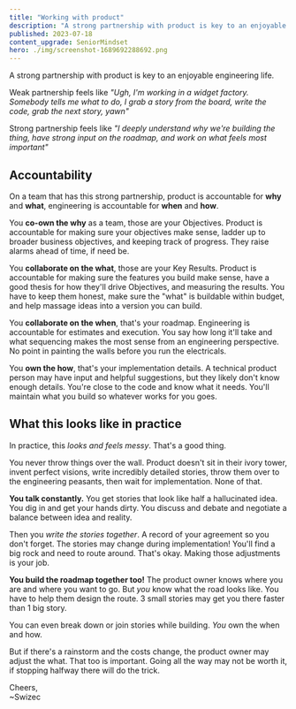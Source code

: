 ```yaml
---
title: "Working with product"
description: "A strong partnership with product is key to an enjoyable engineering life"
published: 2023-07-18
content_upgrade: SeniorMindset
hero: ./img/screenshot-1689692288692.png
---
```


A strong partnership with product is key to an enjoyable engineering life.

Weak partnership feels like _"Ugh, I'm working in a widget factory. Somebody tells me what to do, I grab a story from the board, write the code, grab the next story, yawn"_

Strong partnership feels like _"I deeply understand why we're building the thing, have strong input on the roadmap, and work on what feels most important"_

## Accountability

On a team that has this strong partnership, product is accountable for **why** and **what**, engineering is accountable for **when** and **how**.

You **co-own the why** as a team, those are your Objectives. Product is accountable for making sure your objectives make sense, ladder up to broader business objectives, and keeping track of progress. They raise alarms ahead of time, if need be.

You **collaborate on the what**, those are your Key Results. Product is accountable for making sure the features you build make sense, have a good thesis for how they'll drive Objectives, and measuring the results. You have to keep them honest, make sure the "what" is buildable within budget, and help massage ideas into a version you can build.

You **collaborate on the when**, that's your roadmap. Engineering is accountable for estimates and execution. You say how long it'll take and what sequencing makes the most sense from an engineering perspective. No point in painting the walls before you run the electricals.

You **own the how**, that's your implementation details. A technical product person may have input and helpful suggestions, but they likely don't know enough details. You're close to the code and know what it needs. You'll maintain what you build so whatever works for you goes.

## What this looks like in practice

In practice, this _looks and feels messy_. That's a good thing.

You never throw things over the wall. Product doesn't sit in their ivory tower, invent perfect visions, write incredibly detailed stories, throw them over to the engineering peasants, then wait for implementation. None of that.

**You talk constantly.** You get stories that look like half a hallucinated idea. You dig in and get your hands dirty. You discuss and debate and negotiate a balance between idea and reality.

Then you _write the stories together_. A record of your agreement so you don't forget. The stories may change during implementation! You'll find a big rock and need to route around. That's okay. Making those adjustments is your job.

**You build the roadmap together too!** The product owner knows where you are and where you want to go. But _you_ know what the road looks like. You have to help them design the route. 3 small stories may get you there faster than 1 big story.

You can even break down or join stories while building. _You_ own the when and how.

But if there's a rainstorm and the costs change, the product owner may adjust the what. That too is important. Going all the way may not be worth it, if stopping halfway there will do the trick.

Cheers,<br/>
~Swizec
